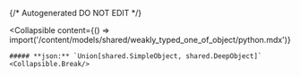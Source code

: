 {/* Autogenerated DO NOT EDIT  */}

<Collapsible
    content={() => import('/content/models/shared/weakly_typed_one_of_object/python.mdx')}
>
    ##### **json:** `Union[shared.SimpleObject, shared.DeepObject]`
    <Collapsible.Break/>
</Collapsible>

